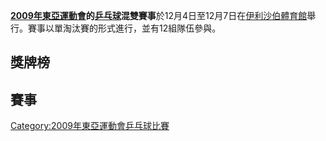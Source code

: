 '''[[2009年東亞運動會|2009年東亞運動會]]的[[2009年東亞運動會乒乓球比賽|乒乓球]]混雙賽事'''於12月4日至12月7日在[[伊利沙伯體育館|伊利沙伯體育館]]舉行。賽事以單淘汰賽的形式進行，並有12組隊伍參與。

==獎牌榜==
==賽事==
{{16TeamBracket-Compact-NoSeeds-Byes
| RD1=16強
| RD2=8強
| RD3=4強
| RD4=決賽

| team-width=185
| score-width=20

| RD1-team01=曾海華/馬秋燕 ({{MAC}})
| RD1-score01=4<br />7<br />5<br />8
| RD1-team02='''江宏傑/鄭怡靜''' ({{TPE}})
| RD1-score02='''11<br />'''11<br />'''11<br />'''11

| RD1-team05='''[[趙彥來|趙彥來]]/朴英淑 ({{KOR}})
| RD1-score05=7<br />9<br />'''11<br />'''14<br />'''11<br />'''11
| RD1-team06=劉炏/侯曉旭 ({{CHN}})
| RD1-score06='''11<br />'''11<br />7<br />12<br />5<br />9

| RD1-team11=梁健華/張靜宜 ({{MAC}})
| RD1-score11=1<br />6<br />6<br />5
| RD1-team12='''吳志祺/黃怡樺 ({{TPE}})
| RD1-score12='''11<br />'''11<br />'''11<br />'''11

| RD1-team13='''松平堅二/若宮三紗子 ({{JPN}})
| RD1-score13=5<br />'''14<br />'''11<br />'''11<br />'''11
| RD1-team14=雷振華/楊楊 ({{CHN}})
| RD1-score14='''11<br />12<br />8<br />6<br />9


| RD2-team01='''唐鵬/姜君瑭''' ({{HKG}})
| RD2-score01='''12<br />7<br />'''11<br />'''13<br />8<br />'''11
| RD2-team02=江宏傑/鄭怡靜 ({{TPE}})
| RD2-score02=10<br />'''11<br />8<br />'''11<br />'''11<br />3

| RD2-team03=[[趙彥來|趙彥來]]/朴英淑 ({{KOR}})
| RD2-score03=9<br />6<br />9<br />'''11<br />'''11<br />'''11<br />7
| RD2-team04='''岸川聖也/石川佳純 ({{JPN}})
| RD2-score04='''11<br />'''11<br />'''11<br />5<br />9<br />8<br />'''11

| RD2-team05=李鎮權/李思姬 ({{KOR}})
| RD2-score05=6<br />5<br />6<br />'''11<br />12
| RD2-team06='''吳志祺/黃怡樺 ({{TPE}})
| RD2-score06='''11<br />'''11<br />'''11<br />7<br />'''14

| RD2-team07=松平堅二/若宮三紗子 ({{JPN}})
| RD2-score07=8<br />5<br />'''11<br />7<br />9
| RD2-team08='''[[高禮澤|高禮澤]]/[[帖雅娜|帖雅娜]]''' ({{HKG}})
| RD2-score08='''11<br />'''11<br />6<br />'''11<br />'''11

| RD3-team01='''唐鵬/姜君瑭''' ({{HKG}})
| RD3-score01=
| RD3-team02=岸川聖也/石川佳純 ({{JPN}})
| RD3-score02=

| RD3-team03=吳志祺/黃怡樺 ({{TPE}})
| RD3-score03=
| RD3-team04='''[[高禮澤|高禮澤]]/[[帖雅娜|帖雅娜]]''' ({{HKG}})
| RD3-score04=

| RD4-team01='''唐鵬/姜君瑭''' ({{HKG}})
| RD4-score01=
| RD4-team02='''[[高禮澤|高禮澤]]/[[帖雅娜|帖雅娜]]''' ({{HKG}})
| RD4-score02=

}}

[[Category:2009年東亞運動會乒乓球比賽|Category:2009年東亞運動會乒乓球比賽]]